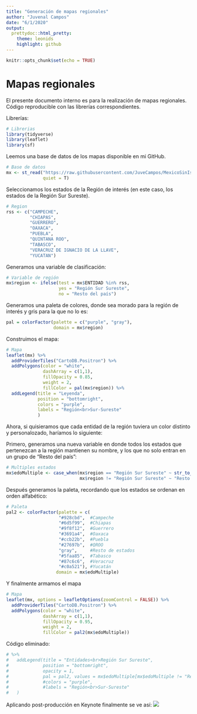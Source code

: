 ```yaml
---
title: "Generación de mapas regionales"
author: "Juvenal Campos"
date: "6/1/2020"
output:
  prettydoc::html_pretty:
    theme: leonids
    highlight: github
---
```


```r
knitr::opts_chunk$set(echo = TRUE)
```

# Mapas regionales

El presente documento interno es para la realización de mapas regionales. Código reproducible con las librerías correspondientes. 

Librerías: 

```r
# Librerias
library(tidyverse)
library(leaflet)
library(sf)
```

Leemos una base de datos de los mapas disponible en mi GitHub.

```r
# Base de datos
mx <- st_read("https://raw.githubusercontent.com/JuveCampos/MexicoSinIslas/master/Sin_islas.geojson",
              quiet = T)
```

Seleccionamos los estados de la Región de interés (en este caso, los estados de la Región Sur Sureste).

```r
# Region
rss <- c("CAMPECHE",
         "CHIAPAS",
         "GUERRERO",
         "OAXACA",
         "PUEBLA",
         "QUINTANA ROO",
         "TABASCO",
         "VERACRUZ DE IGNACIO DE LA LLAVE",
         "YUCATAN")
```

Generamos una variable de clasificación: 

```r
# Variable de región
mx$region <- ifelse(test = mx$ENTIDAD %in% rss,
                    yes = "Región Sur Sureste",
                    no = "Resto del país")
```

Generamos una paleta de colores, donde sea morado para la región de interés y gris para la que no lo es: 

```r
pal = colorFactor(palette = c("purple", "gray"),
                  domain = mx$region)
```

Construimos el mapa: 

```r
# Mapa
leaflet(mx) %>%
  addProviderTiles("CartoDB.Positron") %>%
  addPolygons(color = "white",
              dashArray = c(1,1),
              fillOpacity = 0.85,
              weight = 2,
              fillColor = pal(mx$region)) %>%
  addLegend(title = "Leyenda",
            position = "bottomright",
            colors = "purple",
            labels = "Región<br>Sur-Sureste"
            )
```

Ahora, si quisieramos que cada entidad de la región tuviera un color distinto y personalozado, haríamos lo siguiente: 

Primero, generamos una nueva variable en donde todos los estados que pertenezcan a la región mantienen su nombre, y los que no solo entran en un grupo de "Resto del país": 

```r
# Multiples estados
mx$edoMultiple <- case_when(mx$region == "Región Sur Sureste" ~ str_to_title(mx$ENTIDAD),
                            mx$region != "Región Sur Sureste" ~ "Resto del País")
```

Después generamos la paleta, recordando que los estados se ordenan en orden alfabético: 

```r
# Paleta
pal2 <- colorFactor(palette = c(
                    "#928cbd",  #Campeche
                    "#6d5f99",  #Chiapas
                    "#9f8f12",  #Guerrero
                    "#3691a4",  #Oaxaca
                    "#ccb22b",  #Puebla
                    "#27697b",  #QROO
                    "gray",     #Resto de estados
                    "#5faa85",  #Tabasco
                    "#87c6c6",  #Veracruz
                    "#c0a521"), #Yucatán
                   domain = mx$edoMultiple)
```

Y finalmente armamos el mapa

```r
# Mapa
leaflet(mx, options = leafletOptions(zoomControl = FALSE)) %>%
  addProviderTiles("CartoDB.Positron") %>%
  addPolygons(color = "white",
              dashArray = c(1,1),
              fillOpacity = 0.95,
              weight = 2,
              fillColor = pal2(mx$edoMultiple))
```

Código eliminado: 

```r
# %>%
#   addLegend(title = "Entidades<br>Región Sur Sureste",
#             position = "bottomright",
#             opacity = 1,
#             pal = pal2, values = mx$edoMultiple[mx$edoMultiple != "Resto del País"]
#             #colors = "purple",
#             #labels = "Región<br>Sur-Sureste"
#   )
```

Aplicando post-producción en Keynote finalmente se ve así: 
![](/Users/admin/Desktop/postProducción.png)




